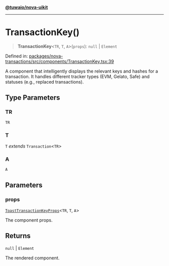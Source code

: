 [**@tuwaio/nova-uikit**](../../../README.md)

***

# TransactionKey()

> **TransactionKey**\<`TR`, `T`, `A`\>(`props`): `null` \| `Element`

Defined in: [packages/nova-transactions/src/components/TransactionKey.tsx:39](https://github.com/TuwaIO/nova-uikit/blob/b72145a1f64f5b4f5f0fedbaf7f0792427229acd/packages/nova-transactions/src/components/TransactionKey.tsx#L39)

A component that intelligently displays the relevant keys and hashes for a transaction.
It handles different tracker types (EVM, Gelato, Safe) and statuses (e.g., replaced transactions).

## Type Parameters

### TR

`TR`

### T

`T` *extends* `Transaction`\<`TR`\>

### A

`A`

## Parameters

### props

[`ToastTransactionKeyProps`](../interfaces/ToastTransactionKeyProps.md)\<`TR`, `T`, `A`\>

The component props.

## Returns

`null` \| `Element`

The rendered component.
